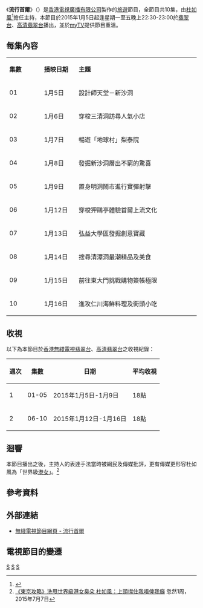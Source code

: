 {{無綫節目
| 中文節目名=流行首爾
| 英文節目名={{lang|en|Seoul Searching}}
| 圖片=
| 翡翠台視頻制式=[[16:9|16:9]] [[高清電視|高清電視]]
| 翡翠台首播日期=2015年1月5日－1月16日
| 翡翠台首播時間=星期一至五 22:30－23:00（連廣告）
| 高清翡翠台視頻制式=[[16:9|16:9]] [[高清電視|高清電視]]
| 高清翡翠台首播日期=2015年1月5日－1月16日
| 高清翡翠台首播時間=星期一至五 22:30－23:00（連廣告）
| 監製=[[張洪翅|張洪翅]]
| 編審=
| 編導=
| 國家={{HKG}}
| 外景={{KOR}}[[首爾|首爾]]
| 集數=10
| 每集長度=30分鐘（連廣告）
| 類型=旅遊節目
| 製作公司=[[香港|香港]][[電視廣播有限公司|電視廣播有限公司]]
| 主持=[[杜如風|杜如風]]
| 相關節目=[[流行東京|流行東京]]<br>[[東京攻略_(無綫電視節目)|東京攻略]]+新年番外篇<br>[[関西攻略|関西攻略]]<br>[[関西攻略弐|関西攻略弐]]<br>[[九州攻略|九州攻略]]<br>[[関西攻略#関西攻略の新年番外篇|関西攻略の新年番外篇]]<BR>[[北海道攻略|北海道攻略]]<br>[[昇龍道攻略|昇龍道攻略]]
| 網頁=http://programme.tvb.com/foodandtravel/seoulsearching
}}
《'''流行首爾'''》（{{lang-en|'''Seoul Searching'''}}）是[[香港|香港]][[電視廣播有限公司|電視廣播有限公司]]製作的[[旅遊|旅遊]]節目，全節目共10集，由[[杜如風|杜如風]]<ref>{{Cite web |url=http://travel.ulifestyle.com.hk/DetailNews.php?id=ADsRYREsA30MLw |title=杜如風跳槽TVB 拍新節目《流行首爾》 |access-date=2015-02-05 |archive-date=2016-03-05 |archive-url=https://web.archive.org/web/20160305075414/http://travel.ulifestyle.com.hk/DetailNews.php?id=ADsRYREsA30MLw |dead-url=no }}</ref>擔任主持，本節目於2015年1月5日起逢星期一至五晚上22:30-23:00於[[翡翠台|翡翠台]]、[[高清翡翠台|高清翡翠台]]播出，並於[[myTV|myTV]]提供節目重溫。

==每集內容==
{|class="wikitable" style="width:60%; font-size: 14px;" style="text-align:center"
|- style="background:cornflowerblue; color:white" align=center
|style="width:5%"|'''集數'''||style="width:5%"|'''播映日期'''||style="width:20%"|'''主題'''
|-
| 01 || 1月5日 ||align=left|設計師天堂－新沙洞
|-
| 02 || 1月6日 ||align=left|穿梭三清洞訪尋人氣小店
|-
| 03 || 1月7日 ||align=left|暢遊「地球村」梨泰院
|-
| 04 || 1月8日 ||align=left|發掘新沙洞層出不窮的驚喜
|-
| 05 || 1月9日 ||align=left|置身明洞鬧市進行實彈射擊
|-
| 06 || 1月12日 ||align=left|穿梭狎鷗亭體驗首爾上流文化
|-
| 07 || 1月13日 ||align=left|弘益大學區發掘創意寶藏
|-
| 08 || 1月14日 ||align=left|搜尋清潭洞最潮精品及美食
|-
| 09 || 1月15日 ||align=left|前往東大門挑戰購物簽帳極限
|-
| 10 || 1月16日 ||align=left|進攻仁川海鮮料理及街頭小吃
|}

==收視==
以下為本節目於[[香港|香港]][[無綫電視|無綫電視]][[翡翠台|翡翠台]]、[[高清翡翠台|高清翡翠台]]之收視紀錄：
{|class="wikitable" style="font-size: 14px;" style="text-align:center"
!週次!!集數!!日期!!平均收視
|-     
| 1|| 01-05|| 2015年1月5日-1月9日 ||18點
|-
| 2|| 06-10|| 2015年1月12日-1月16日 ||18點
|}

==迴響==
本節目播出之後，主持人的表達手法當時被網民及傳媒批評，更有傳媒更形容杜如風為「世界級[[港女|港女]]」。<ref>[http://suddenplus.nextmedia.com/entertainment/latest/art/68293 《東京攻略》洗甩世界級港女臭朵 杜如風：上頭㩒住我唔俾我癲] {{Wayback|url=http://suddenplus.nextmedia.com/entertainment/latest/art/68293 |date=20160304210351 }} 忽然1周，2015年7月7日</ref>
==參考資料==
{{reflist}}

==外部連結==
*[http://programme.tvb.com/foodandtravel/seoulsearching 無綫電視節目網頁 - 流行首爾] {{Wayback|url=http://programme.tvb.com/foodandtravel/seoulsearching |date=20200930154651 }}

==電視節目的變遷==
{{電視節目的變遷
|電視台={{HK}}[[無綫電視|無綫電視]][[翡翠台|翡翠台]]、[[高清翡翠台|高清翡翠台]]
|播放檔次=星期一至五 22:30-23:00 時段
|節目名稱=流行首爾<br/>（2015.01.05 - 2015.01.16）
|上一節目=[[這個聖誕不太冷|這個聖誕不太冷]]<br/>（2014.12.22 - 2015.01.02）
|下一節目=[[民峰而至|民峰而至]]<br/>（2015.01.19 - 2015.02.13）
}}

[[Category:2015年無綫電視節目|S]]
[[Category:首爾特別市背景電視劇|S]]
[[Category:無綫電視旅遊節目|S]]